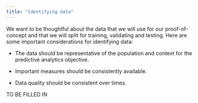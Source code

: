 ```yaml
---
title: "Identifying data"
---
```


We want to be thoughtful about the data that we will use for our proof-of-concept and that we will split for training, validating and testing. Here are some important considerations for identifying data:

-   The data should be representative of the population and context for the predictive analytics objective.

-   Important measures should be consistently available.

-   Data quality should be consistent over times.

TO BE FILLED IN
